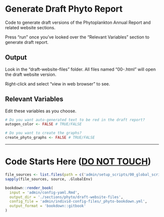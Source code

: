 # Generate Draft Phyto Report

Code to generate draft versions of the Phytoplankton Annual Report and related website sections.

Press "run" once you've looked over the "Relevant Variables" section to generate draft report.

## Output

Look in the "draft-website-files" folder. All files named "00-<RMD FILE NAME>.html" will open the draft website version.

Right-click and select "view in web browser" to see.

## Relevant Variables

Edit these variables as you choose.

```r
# Do you want auto-generated text to be red in the draft report?
autogen_color <- FALSE # TRUE/FALSE

# Do you want to create the graphs?
create_phyto_graphs <- FALSE # TRUE/FALSE
```

------------------------------------------------------------------------

# Code Starts Here ([**DO NOT TOUCH**]{.underline})

```r
file_sources <- list.files(path = c('admin/setup_scripts/00_global_scripts','admin/setup_scripts/01_phyto_scripts'), pattern = '.R$', full.names=TRUE, recursive = TRUE)
sapply(file_sources, source, .GlobalEnv)

bookdown::render_book(
  input = 'admin/config-yaml.Rmd',
  output_dir = './sections/phyto/draft-website-files',
  config_file = 'admin/individ-config-files/_phyto-bookdown.yml',
  output_format = 'bookdown::gitbook'
)
```
